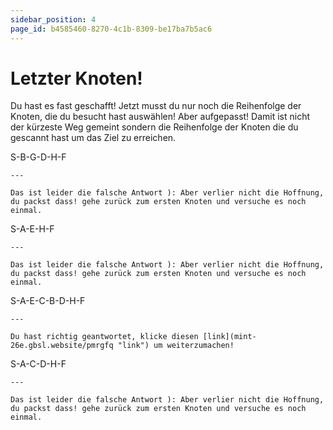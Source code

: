 ```yaml
---
sidebar_position: 4
page_id: b4585460-8270-4c1b-8309-be17ba7b5ac6
---
```




# Letzter Knoten!

Du hast es fast geschafft!
Jetzt musst du nur noch die Reihenfolge der Knoten, die du besucht hast auswählen!
Aber aufgepasst! Damit ist nicht der kürzeste Weg gemeint sondern die Reihenfolge der Knoten die du gescannt hast um das Ziel zu erreichen.

<NodeGraph newNodes={[]} />

<AdventureOptions>
  <AdventureOption label="A" nestGuessIn="60">
    S-B-G-D-H-F

    ---

    Das ist leider die falsche Antwort ): Aber verlier nicht die Hoffnung, du packst dass! gehe zurück zum ersten Knoten und versuche es noch einmal.
  </AdventureOption>

  <AdventureOption label="B" nestGuessIn="60">
    S-A-E-H-F

    ---

    Das ist leider die falsche Antwort ): Aber verlier nicht die Hoffnung, du packst dass! gehe zurück zum ersten Knoten und versuche es noch einmal.
  </AdventureOption>

  <AdventureOption label="C" nestGuessIn="60">
    S-A-E-C-B-D-H-F

    ---

    Du hast richtig geantwortet, klicke diesen [link](mint-26e.gbsl.website/pmrgfq "link") um weiterzumachen!
  </AdventureOption>

  <AdventureOption label="D" nestGuessIn="60">
    S-A-C-D-H-F

    ---

    Das ist leider die falsche Antwort ): Aber verlier nicht die Hoffnung, du packst dass! gehe zurück zum ersten Knoten und versuche es noch einmal.
  </AdventureOption>
</AdventureOptions>